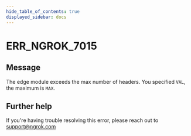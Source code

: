 ```yaml
---
hide_table_of_contents: true
displayed_sidebar: docs
---
```



# ERR_NGROK_7015

## Message

The edge module exceeds the max number of headers. You specified `VAL`, the maximum is `MAX`.

<ErrorDetails error="err_ngrok_7015" />

## Further help

If you're having trouble resolving this error, please reach out to [support@ngrok.com](mailto:support@ngrok.com?subject=Help%20with%20ERR_NGROK_7015)
